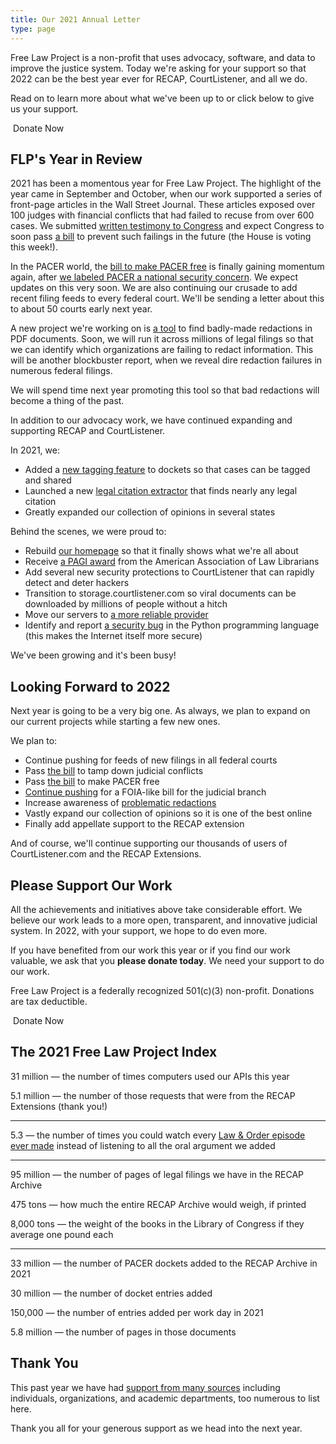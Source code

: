 ```yaml
---
title: Our 2021 Annual Letter
type: page
---
```




<p className="lead">Free Law Project is a non-profit that uses advocacy, software, and data to improve the justice system. Today we're asking for your support so that 2022 can be the best year ever for RECAP, CourtListener, and all we do.</p>


Read on to learn more about what we've been up to or click below to give us your support.

<RedButton href="https://www.courtlistener.com/donate/?referrer=2020-first-button" size="lg" extraClasses="inline-flex">
  <HeartIcon className="flex-shrink-0 h-5 w-5" aria-hidden="true"/>&nbsp;Donate Now
</RedButton>


## FLP's Year in Review

2021 has been a momentous year for Free Law Project. The highlight of the year came in September and October, when our work supported a series of front-page articles in the Wall Street Journal. These articles exposed over 100 judges with financial conflicts that had failed to recuse from over 600 cases. We submitted [written testimony to Congress][testimony] and expect Congress to soon pass [a bill][ethics] to prevent such failings in the future (the House is voting this week!).

In the PACER world, the [bill to make PACER free][oca] is finally gaining momentum again, after [we labeled PACER a national security concern][pacer-sec]. We expect updates on this very soon. We are also continuing our crusade to add recent filing feeds to every federal court. We'll be sending a letter about this to about 50 courts early next year.

A new project we're working on is [a tool][xray] to find badly-made redactions in PDF documents. Soon, we will run it across millions of legal filings so that we can identify which organizations are failing to redact information. This will be another blockbuster report, when we reveal dire redaction failures in numerous federal filings.

We will spend time next year promoting this tool so that bad redactions will become a thing of the past.

In addition to our advocacy work, we have continued expanding and supporting RECAP and CourtListener.

In 2021, we:

 - Added a [new tagging feature][tagging] to dockets so that cases can be tagged and shared
 - Launched a new [legal citation extractor][eye] that finds nearly any legal citation
 - Greatly expanded our collection of opinions in several states

Behind the scenes, we were proud to:

 - Rebuild [our homepage][home] so that it finally shows what we're all about
 - Receive [a PAGI award][pagi] from the American Association of Law Librarians
 - Add several new security protections to CourtListener that can rapidly detect and deter hackers
 - Transition to storage.courtlistener.com so viral documents can be downloaded by millions of people without a hitch
 - Move our servers to [a more reliable provider][lmi]
 - Identify and report [a security bug][python] in the Python programming language (this makes the Internet itself more secure)

We've been growing and it's been busy!

[testimony]: /2021/10/25/flp-congressional-testimony-on-financial-disclosures/
[pacer-sec]: /2021/10/05/pacer-is-a-national-security-problem/
[pagi]: /2021/08/05/free-law-project-gets-pagi/
[ethics]: https://www.govtrack.us/congress/bills/117/s3059
[tagging]: https://twitter.com/FreeLawProject/status/1397353827385315333
[home]: /
[lmi]: https://lmi.net
[python]: https://bugs.python.org/issue43882


## Looking Forward to 2022

Next year is going to be a very big one. As always, we plan to expand on our current projects while starting a few new ones.

We plan to:

 - Continue pushing for feeds of new filings in all federal courts
 - Pass [the bill][ethics] to tamp down judicial conflicts
 - Pass [the bill][oca] to make PACER free
 - [Continue pushing][foia] for a FOIA-like bill for the judicial branch
 - Increase awareness of [problematic redactions][xray]
 - Vastly expand our collection of opinions so it is one of the best online
 - Finally add appellate support to the RECAP extension

And of course, we'll continue supporting our thousands of users of CourtListener.com and the RECAP Extensions.

[oca]: https://www.govtrack.us/congress/bills/116/hr8235
[foia]: https://free.law/2021/03/04/judicial-foia-presentation


## Please Support Our Work

All the achievements and initiatives above take considerable effort. We believe our work leads to a more open, transparent, and innovative judicial system. In 2022, with your support, we hope to do even more.

If you have benefited from our work this year or if you find our work valuable, we ask that you **please donate today**. We need your support to do our work.

Free Law Project is a federally recognized 501(c)(3) non-profit. Donations are tax deductible. 


<RedButton href="https://www.courtlistener.com/donate/?referrer=2020-first-button" size="lg" extraClasses="inline-flex">
  <HeartIcon className="flex-shrink-0 h-5 w-5" aria-hidden="true"/>&nbsp;Donate Now
</RedButton>


## The 2021 Free Law Project Index

31 million — the number of times computers used our APIs this year

[//]: # (In [10]: from datetime import date, timedelta)
[//]: # (In [11]: dates = ['api:v3.d:%s.count' %)
[//]: # (                     &#40;date&#40;2021, 12, 31&#41; - timedelta&#40;days=x&#41;&#41;.isoformat&#40;&#41;)
[//]: # (                     for x in range&#40;0, 365&#41;])
[//]: # (In [13]: from cl.lib.redis_utils import make_redis_interface)
[//]: # (In [14]:     r = make_redis_interface&#40;'STATS'&#41;)
[//]: # (In [16]: sum&#40;)
[//]: # (            [int&#40;result&#41; for result in)
[//]: # (             r.mget&#40;*dates&#41; if result is not None])
[//]: # (        &#41;)
[//]: # (Out[16]: 34367665)

5.1 million — the number of those requests that were from the RECAP Extensions (thank you!)

[//]: # (from cl.api.utils import invert_user_logs)
[//]: # (out = invert_user_logs&#40;'2021-01-01', '2021-12-31'&#41;)
[//]: # (out['recap'])

---


[//]: # (148,590 — the number of minutes of oral arguments we added to our oral argument archive this year)
[//]: # (from cl.audio.models import Audio)
[//]: # (from django.db.models import Sum)
[//]: # (Audio.objects.filter&#40;date_created__gt='2021-01-01'&#41;.aggregate&#40;Sum&#40;'duration'&#41;&#41;)
[//]: # ({'duration__sum': 11903785})
[//]: # (11903785 / 60)
[//]: # (198396)


5.3 — the number of times you could watch every [Law & Order episode ever made][landw] instead of listening to all the oral argument we added

[landw]: https://www.bingeclock.com/s/law-and-order/

----

95 million — the number of pages of legal filings we have in the RECAP Archive

475 tons — how much the entire RECAP Archive would weigh, if printed

8,000 tons — the weight of the books in the Library of Congress if they average one pound each


[//]: # (In [1]: from django.db.models import Sum)

[//]: # ()
[//]: # (In [3]: from cl.search.models import RECAPDocument)

[//]: # ()
[//]: # (In [4]: RECAPDocument.objects.filter&#40;is_available=True&#41;.aggregate&#40;Sum&#40;'page_count'&#41;&#41;)

[//]: # (Out[4]: {'page_count__sum': 80712422})

[//]: # ()
[//]: # (100 pages = 1 pounds)

[//]: # (2000 pounds = 1 ton)

[//]: # ()
[//]: # (500 pages = 5.2cm)

[//]: # (1 page = 0.0104cm)

[//]: # ()
[//]: # (80712422 pages = 839,409.1888 cm = 8394.09m)

[//]: # ()
[//]: # (Burj Kalifa is 829.8m high.)


---

33 million — the number of PACER dockets added to the RECAP Archive in 2021

[//]: # (<!--)

[//]: # (from cl.search.models import Docket)

[//]: # (Docket.objects.filter&#40;date_created__gte='2021-01-01', source__in=Docket.RECAP_SOURCES&#41;.count&#40;&#41;)

[//]: # (-->)

30 million — the number of docket entries added

[//]: # (<!--)

[//]: # (In [57]: from cl.search.models import DocketEntry)

[//]: # ()
[//]: # (In [58]: DocketEntry.objects.filter&#40;date_created__gte='2021-01-01'&#41;.count&#40;&#41;)

[//]: # (Out[58]: 61495215)

[//]: # (-->)

150,000 — the number of entries added per work day in 2021

[//]: # (<!-- Above divided by 200 -->)

[//]: # ()
[//]: # (<!--)

[//]: # (593,000 — the number of PACER documents added)

[//]: # (-->)

[//]: # (<!--)

[//]: # (In [6]: RECAPDocument.objects.filter&#40;is_available=True, date_created__gte='2021-01-01'&#41;.count&#40;&#41;)

[//]: # (Out[6]: 1352515)

[//]: # (-->)

5.8 million — the number of pages in those documents

[//]: # (<!--)

[//]: # (In [5]: RECAPDocument.objects.filter&#40;is_available=True, date_created__gte='2021-01-01'&#41;.aggregate&#40;Sum&#40;'page_count'&#41;&#41;)

[//]: # (Out[5]: {'page_count__sum': 30241846})

[//]: # (-->)


## Thank You <i className="fa fa-heart-o"></i>

This past year we have had [support from many sources][thanks] including individuals, organizations, and academic departments, too numerous to list here. 

Thank you all for your generous support as we head into the next year.

[thanks]: /thanks/


[xray]: /projects/x-ray/
[eye]: /projects/eyecite/